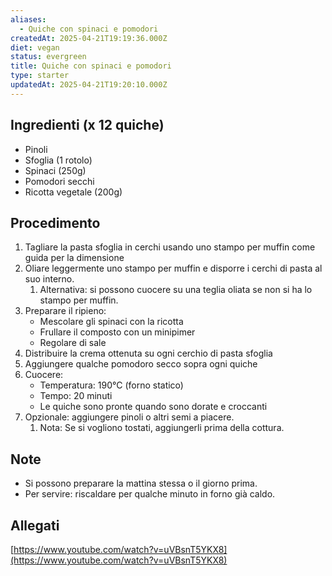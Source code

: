 ```yaml
---
aliases:
  - Quiche con spinaci e pomodori
createdAt: 2025-04-21T19:19:36.000Z
diet: vegan
status: evergreen
title: Quiche con spinaci e pomodori
type: starter
updatedAt: 2025-04-21T19:20:10.000Z
---
```

## Ingredienti (x 12 quiche)

- Pinoli
- Sfoglia (1 rotolo)
- Spinaci (250g)
- Pomodori secchi
- Ricotta vegetale (200g)

## Procedimento

1. Tagliare la pasta sfoglia in cerchi usando uno stampo per muffin come guida per la dimensione
2. Oliare leggermente uno stampo per muffin e disporre i cerchi di pasta al suo interno.
    1. Alternativa: si possono cuocere su una teglia oliata se non si ha lo stampo per muffin.
3. Preparare il ripieno:
    - Mescolare gli spinaci con la ricotta
    - Frullare il composto con un minipimer
    - Regolare di sale
4. Distribuire la crema ottenuta su ogni cerchio di pasta sfoglia
5. Aggiungere qualche pomodoro secco sopra ogni quiche
6. Cuocere:
    - Temperatura: 190°C (forno statico)
    - Tempo: 20 minuti
    - Le quiche sono pronte quando sono dorate e croccanti
7. Opzionale: aggiungere pinoli o altri semi a piacere.
    1. Nota: Se si vogliono tostati, aggiungerli prima della cottura.

## Note

- Si possono preparare la mattina stessa o il giorno prima.
- Per servire: riscaldare per qualche minuto in forno già caldo.

## Allegati

[https://www.youtube.com/watch?v=uVBsnT5YKX8](https://www.youtube.com/watch?v=uVBsnT5YKX8)
